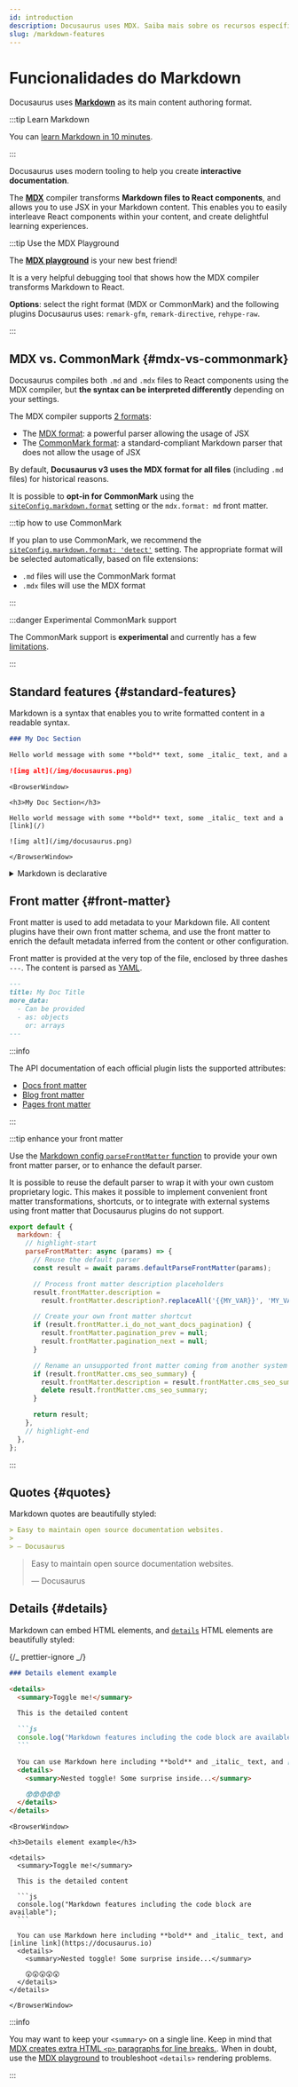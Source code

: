 ```yaml
---
id: introduction
description: Docusaurus uses MDX. Saiba mais sobre os recursos específicos do Docusaurus ao escrever no Markdown.
slug: /markdown-features
---
```


# Funcionalidades do Markdown


Docusaurus uses **[Markdown](https://commonmark.org/)** as its main content authoring format.

:::tip Learn Markdown

You can [learn Markdown in 10 minutes](https://commonmark.org/help/).

:::

Docusaurus uses modern tooling to help you create **interactive documentation**.

The **[MDX](https://mdxjs.com/)** compiler transforms **Markdown files to React components**, and allows you to use JSX in your Markdown content. This enables you to easily interleave React components within your content, and create delightful learning experiences.

:::tip Use the MDX Playground

The **[MDX playground](https://mdxjs.com/playground/)** is your new best friend!

It is a very helpful debugging tool that shows how the MDX compiler transforms Markdown to React.

**Options**: select the right format (MDX or CommonMark) and the following plugins Docusaurus uses: `remark-gfm`, `remark-directive`, `rehype-raw`.

:::

## MDX vs. CommonMark {#mdx-vs-commonmark}

Docusaurus compiles both `.md` and `.mdx` files to React components using the MDX compiler, but **the syntax can be interpreted differently** depending on your settings.

The MDX compiler supports [2 formats](https://mdxjs.com/packages/mdx/#optionsformat):

- The [MDX format](https://mdxjs.com/docs/what-is-mdx/): a powerful parser allowing the usage of JSX
- The [CommonMark format](https://commonmark.org/): a standard-compliant Markdown parser that does not allow the usage of JSX

By default, **Docusaurus v3 uses the MDX format for all files** (including `.md` files) for historical reasons.

It is possible to **opt-in for CommonMark** using the [`siteConfig.markdown.format`](../../api/docusaurus.config.js.mdx#markdown) setting or the `mdx.format: md` front matter.

:::tip how to use CommonMark

If you plan to use CommonMark, we recommend the [`siteConfig.markdown.format: 'detect'`](../../api/docusaurus.config.js.mdx#markdown) setting. The appropriate format will be selected automatically, based on file extensions:

- `.md` files will use the CommonMark format
- `.mdx` files will use the MDX format

:::

:::danger Experimental CommonMark support

The CommonMark support is **experimental** and currently has a few [limitations](https://github.com/facebook/docusaurus/issues/9092).

:::

## Standard features {#standard-features}

Markdown is a syntax that enables you to write formatted content in a readable syntax.

```md
### My Doc Section

Hello world message with some **bold** text, some _italic_ text, and a [link](/)

![img alt](/img/docusaurus.png)
```

```mdx-code-block
<BrowserWindow>

<h3>My Doc Section</h3>

Hello world message with some **bold** text, some _italic_ text and a [link](/)

![img alt](/img/docusaurus.png)

</BrowserWindow>
```

<details>

<summary>Markdown is declarative</summary>

Some may assume a 1-1 correlation between Markdown and HTML, e.g., `![Preview](/img/docusaurus.png)` will always become `<img src="/img/docusaurus.png" alt="Preview" />`, as-is. However, _that is not the case_.

The Markdown syntax `![message](url)` only declaratively tells Docusaurus that an image needs to be inserted here, but we may do other things like transforming a [file path to URL path](./markdown-features-assets.mdx#images), so the generated markup may differ from the output of other Markdown renderers, or a naïve hand-transcription to the equivalent JSX/HTML code.

In general, you should only assume the _semantics_ of the markup (```` ``` ```` fences become [code blocks](./markdown-features-code-blocks.mdx); `>` becomes [quotes](#quotes), etc.), but not the actual compiled output.

</details>

## Front matter {#front-matter}

Front matter is used to add metadata to your Markdown file. All content plugins have their own front matter schema, and use the front matter to enrich the default metadata inferred from the content or other configuration.

Front matter is provided at the very top of the file, enclosed by three dashes `---`. The content is parsed as [YAML](https://yaml.org/spec/1.2.2/).

```md
---
title: My Doc Title
more_data:
  - Can be provided
  - as: objects
    or: arrays
---
```

:::info

The API documentation of each official plugin lists the supported attributes:

- [Docs front matter](../../api/plugins/plugin-content-docs.mdx#markdown-front-matter)
- [Blog front matter](../../api/plugins/plugin-content-blog.mdx#markdown-front-matter)
- [Pages front matter](../../api/plugins/plugin-content-pages.mdx#markdown-front-matter)

:::

:::tip enhance your front matter

Use the [Markdown config `parseFrontMatter` function](../../api/docusaurus.config.js.mdx#markdown) to provide your own front matter parser, or to enhance the default parser.

It is possible to reuse the default parser to wrap it with your own custom proprietary logic. This makes it possible to implement convenient front matter transformations, shortcuts, or to integrate with external systems using front matter that Docusaurus plugins do not support.

```js title="docusaurus.config.js"
export default {
  markdown: {
    // highlight-start
    parseFrontMatter: async (params) => {
      // Reuse the default parser
      const result = await params.defaultParseFrontMatter(params);

      // Process front matter description placeholders
      result.frontMatter.description =
        result.frontMatter.description?.replaceAll('{{MY_VAR}}', 'MY_VALUE');

      // Create your own front matter shortcut
      if (result.frontMatter.i_do_not_want_docs_pagination) {
        result.frontMatter.pagination_prev = null;
        result.frontMatter.pagination_next = null;
      }

      // Rename an unsupported front matter coming from another system
      if (result.frontMatter.cms_seo_summary) {
        result.frontMatter.description = result.frontMatter.cms_seo_summary;
        delete result.frontMatter.cms_seo_summary;
      }

      return result;
    },
    // highlight-end
  },
};
```

:::

## Quotes {#quotes}

Markdown quotes are beautifully styled:

```md
> Easy to maintain open source documentation websites.
>
> — Docusaurus
```

<BrowserWindow>

> Easy to maintain open source documentation websites.
>
> — Docusaurus

</BrowserWindow>

## Details {#details}

Markdown can embed HTML elements, and [`details`](https://developer.mozilla.org/en-US/docs/Web/HTML/Element/details) HTML elements are beautifully styled:

{/_ prettier-ignore _/}

````md
### Details element example

<details>
  <summary>Toggle me!</summary>

  This is the detailed content

  ```js
  console.log("Markdown features including the code block are available");
  ```

  You can use Markdown here including **bold** and _italic_ text, and [inline link](https://docusaurus.io)
  <details>
    <summary>Nested toggle! Some surprise inside...</summary>

    😲😲😲😲😲
  </details>
</details>
````

````mdx-code-block
<BrowserWindow>

<h3>Details element example</h3>

<details>
  <summary>Toggle me!</summary>

  This is the detailed content

  ```js
  console.log("Markdown features including the code block are available");
  ```

  You can use Markdown here including **bold** and _italic_ text, and [inline link](https://docusaurus.io)
  <details>
    <summary>Nested toggle! Some surprise inside...</summary>

    😲😲😲😲😲
  </details>
</details>

</BrowserWindow>
````

:::info

You may want to keep your `<summary>` on a single line. Keep in mind that [MDX creates extra HTML `<p>` paragraphs for line breaks.](https://mdxjs.com/migrating/v2/#jsx). When in doubt, use the [MDX playground](https://mdxjs.com/playground/) to troubleshoot `<details>` rendering problems.

:::
